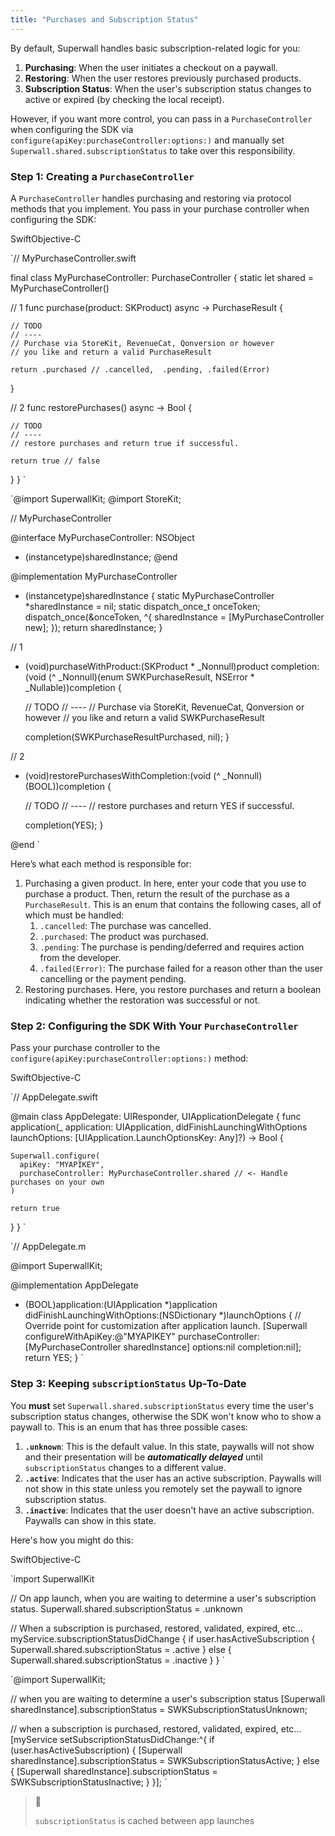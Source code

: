```yaml
---
title: "Purchases and Subscription Status"
---
```


By default, Superwall handles basic subscription-related logic for you:

1. **Purchasing**: When the user initiates a checkout on a paywall.
2. **Restoring**: When the user restores previously purchased products.
3. **Subscription Status**: When the user's subscription status changes to active or expired (by checking the local receipt).

However, if you want more control, you can pass in a `PurchaseController` when configuring the SDK via `configure(apiKey:purchaseController:options:)` and manually set `Superwall.shared.subscriptionStatus` to take over this responsibility.

### Step 1: Creating a `PurchaseController`

A `PurchaseController` handles purchasing and restoring via protocol methods that you implement. You pass in your purchase controller when configuring the SDK:

SwiftObjective-C

`// MyPurchaseController.swift


final class MyPurchaseController: PurchaseController {
  static let shared = MyPurchaseController()
  
  // 1
  func purchase(product: SKProduct) async -> PurchaseResult {
   
    // TODO
    // ----
   	// Purchase via StoreKit, RevenueCat, Qonversion or however 
    // you like and return a valid PurchaseResult
    
    return .purchased // .cancelled,  .pending, .failed(Error)
  }
  
  // 2
  func restorePurchases() async -> Bool {
    
    // TODO
    // ----
    // restore purchases and return true if successful.
    
    return true // false
  }
}
`

`@import SuperwallKit;
@import StoreKit;

// MyPurchaseController

@interface MyPurchaseController: NSObject <SWKPurchaseController>
  + (instancetype)sharedInstance;
@end

@implementation MyPurchaseController

+ (instancetype)sharedInstance
{
  static MyPurchaseController *sharedInstance = nil;
  static dispatch_once_t onceToken;
  dispatch_once(&onceToken, ^{
    sharedInstance = [MyPurchaseController new];
  });
  return sharedInstance;
}

// 1
- (void)purchaseWithProduct:(SKProduct * _Nonnull)product completion:(void (^ _Nonnull)(enum SWKPurchaseResult, NSError * _Nullable))completion {
  
  // TODO
  // ----
  // Purchase via StoreKit, RevenueCat, Qonversion or however 
  // you like and return a valid SWKPurchaseResult
  
  completion(SWKPurchaseResultPurchased, nil);
}

// 2
- (void)restorePurchasesWithCompletion:(void (^ _Nonnull)(BOOL))completion {
	
  // TODO
  // ----
  // restore purchases and return YES if successful.

  completion(YES);
}

@end
`

Here’s what each method is responsible for:

1. Purchasing a given product. In here, enter your code that you use to purchase a product. Then, return the result of the purchase as a `PurchaseResult`. This is an enum that contains the following cases, all of which must be handled:  
   1. `.cancelled`: The purchase was cancelled.  
   2. `.purchased`: The product was purchased.  
   3. `.pending`: The purchase is pending/deferred and requires action from the developer.  
   4. `.failed(Error)`: The purchase failed for a reason other than the user cancelling or the payment pending.
2. Restoring purchases. Here, you restore purchases and return a boolean indicating whether the restoration was successful or not.

### Step 2: Configuring the SDK With Your `PurchaseController`

Pass your purchase controller to the `configure(apiKey:purchaseController:options:)` method:

SwiftObjective-C

`// AppDelegate.swift


@main
class AppDelegate: UIResponder, UIApplicationDelegate {
  func application(_ application: UIApplication, didFinishLaunchingWithOptions launchOptions: [UIApplication.LaunchOptionsKey: Any]?) -> Bool {
    
    Superwall.configure(
      apiKey: "MYAPIKEY", 
      purchaseController: MyPurchaseController.shared // <- Handle purchases on your own
    )
   
    return true
  }
}
`

`// AppDelegate.m

@import SuperwallKit;

@implementation AppDelegate

- (BOOL)application:(UIApplication *)application didFinishLaunchingWithOptions:(NSDictionary *)launchOptions {
  // Override point for customization after application launch.
  [Superwall configureWithApiKey:@"MYAPIKEY" purchaseController:[MyPurchaseController sharedInstance] options:nil completion:nil];
  return YES;
}
`

### Step 3: Keeping `subscriptionStatus` Up-To-Date

You **must** set `Superwall.shared.subscriptionStatus` every time the user's subscription status changes, otherwise the SDK won't know who to show a paywall to. This is an enum that has three possible cases:

1. **`.unknown`**: This is the default value. In this state, paywalls will not show and their presentation will be **_automatically delayed_** until `subscriptionStatus` changes to a different value.
2. **`.active`**: Indicates that the user has an active subscription. Paywalls will not show in this state unless you remotely set the paywall to ignore subscription status.
3. **`.inactive`**: Indicates that the user doesn't have an active subscription. Paywalls can show in this state.

Here's how you might do this:

SwiftObjective-C

`import SuperwallKit

// On app launch, when you are waiting to determine a user's subscription status.
Superwall.shared.subscriptionStatus = .unknown

// When a subscription is purchased, restored, validated, expired, etc...
myService.subscriptionStatusDidChange {
 	if user.hasActiveSubscription {
    Superwall.shared.subscriptionStatus = .active 
  } else {
   	Superwall.shared.subscriptionStatus = .inactive
  }
}
`

`@import SuperwallKit;

// when you are waiting to determine a user's subscription status
[Superwall sharedInstance].subscriptionStatus = SWKSubscriptionStatusUnknown;

// when a subscription is purchased, restored, validated, expired, etc...
[myService setSubscriptionStatusDidChange:^{
  if (user.hasActiveSubscription) {
    [Superwall sharedInstance].subscriptionStatus = SWKSubscriptionStatusActive;
  } else {
    [Superwall sharedInstance].subscriptionStatus = SWKSubscriptionStatusInactive;
  }
}];
`

> 📘
> 
> `subscriptionStatus` is cached between app launches